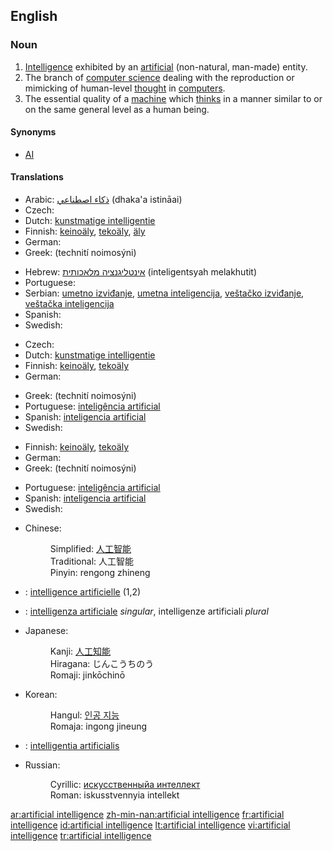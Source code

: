 ==English==
{{wikipedia}}

===Noun===
{{en-noun|sg=[[artificial]] [[intelligence]]}}

# [[intelligence|Intelligence]] exhibited by an [[artificial]] (non-natural, man-made) entity.
# The branch of [[computer science]] dealing with the reproduction or mimicking of human-level [[thought]] in [[computer]]s.
# The essential quality of a [[machine]] which [[think]]s in a manner similar to or on the same general level as a human being.

====Synonyms====
* [[AI]]

====Translations====
{{trans-top|intelligence exhibited by an artificial entity}}
* Arabic: [[ذكاء اصطناعي]] (dhaka'a istināai) {{m}}
* Czech: {{t-|cs|umělá inteligence|f}}
* Dutch: [[kunstmatige intelligentie]] {{f}}
* Finnish: [[keinoäly]], [[tekoäly]], [[äly]]
* German: {{t-|de|künstliche Intelligenz}}
* Greek: {{t+|el|τεχνητή νοημοσύνη|f|sc=Grek}} (technití noimosýni)
{{trans-mid}}
* Hebrew: [[אינטליגנציה מלאכותית]] (inteligentsyah melakhutit) {{f}}
* Portuguese: {{t+|pt|inteligência artificial}}
* Serbian: [[umetno izviđanje]], [[umetna inteligencija]], [[veštačko izviđanje]], [[veštačka inteligencija]]
* Spanish: {{t+|es|inteligencia artificial}}
* Swedish: {{t-|sv|artificiell intelligens|c}}
{{trans-bottom}}

{{trans-top|branch of computer science}}
* Czech: {{t-|cs|umělá inteligence|f}}
* Dutch: [[kunstmatige intelligentie]] {{f}}
* Finnish: [[keinoäly]], [[tekoäly]]
* German: {{t-|de|künstliche Intelligenz}}
{{trans-mid}}
* Greek: {{t+|el|τεχνητή νοημοσύνη|f|sc=Grek}} (technití noimosýni)
* Portuguese: [[inteligência artificial]]
* Spanish: [[inteligencia artificial]]
* Swedish: {{t-|sv|artificiell intelligens|c}}
{{trans-bottom}}

{{trans-top|quality of a machine}}
* Finnish: [[keinoäly]], [[tekoäly]]
* German: {{t-|de|künstliche Intelligenz}}
* Greek: {{t+|el|τεχνητή νοημοσύνη|f|sc=Grek}} (technití noimosýni)
{{trans-mid}}
* Portuguese: [[inteligência artificial]]
* Spanish: [[inteligencia artificial]]
* Swedish: {{t-|sv|artificiell intelligens|c}}
{{trans-bottom}}

{{checktrans-top|translations to be checked}}
* Chinese:
*: Simplified: [[人工智能]]
*: Traditional: 人工智能
*: Pinyin: rengong zhineng
* {{ttbc|French}}: [[intelligence artificielle]] {{f}} (1,2)
* {{ttbc|Italian}}: [[intelligenza artificiale]] ''singular'', intelligenze artificiali ''plural''
{{trans-mid}}
* Japanese:
*: Kanji: [[人工知能]]
*: Hiragana: じんこうちのう
*: Romaji: jinkōchinō
* Korean:
*: Hangul: [[인공 지능]]
*: Romaja: ingong jineung
* {{ttbc|Latin}}: [[intelligentia artificialis]] {{f}}
* Russian:
*: Cyrillic: [[искусственныйа интеллект]]
*: Roman: iskusstvennyia intellekt
{{trans-bottom}}

[[ar:artificial intelligence]]
[[zh-min-nan:artificial intelligence]]
[[fr:artificial intelligence]]
[[id:artificial intelligence]]
[[lt:artificial intelligence]]
[[vi:artificial intelligence]]
[[tr:artificial intelligence]]